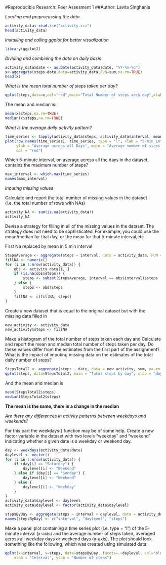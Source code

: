 #Reproducible Research: Peer Assesment 1
##Author: Lavita Singhania

*Loading and preprocessing the data*

```r
activity_data<-read.csv("activity.csv")
head(activity_data)
```

*Installing and calling ggplot for better visualization*
```r
library(ggplot2)
```

*Dividing and combining the data on daily basis*
```r
activity_data$date <- as.Date(activity_data$date, "%Y-%m-%d")
x<-aggregate(steps~date,data=activity_data,FUN=sum,na.rm=TRUE)
head(x)
```

*What is the mean total number of steps taken per day?*
```r
qplot(steps,data=x,col="red",main="Total Number of steps each day",xlab="Steps")
```


The mean and median is: 
```r
mean(x$steps,na.rm=TRUE)
median(x$steps,na.rm=TRUE)
```
 

*What is the average daily activity pattern?*
```r
time_series <- tapply(activity_data$steps, activity_data$interval, mean, na.rm = TRUE)
plot(row.names(time_series), time_series, type = "l", xlab = "5-min interval", 
     ylab = "Average across all Days", main = "Average number of steps taken", 
     col = "red")
```
Which 5-minute interval, on average across all the days in the dataset, contains the maximum number of steps?
```r
max_interval <- which.max(time_series)
names(max_interval)
```

*Inputing missing values*

Calculate and report the total number of missing values in the dataset (i.e. the total number of rows with NAs)
```r
activity_NA <- sum(is.na(activity_data))
activity_NA
```

Devise a strategy for filling in all of the missing values in the dataset. The strategy does not need to be sophisticated. For example, you could use the mean/median for that day, or the mean for that 5-minute interval,etc

First Na replaced by mean in 5 min interval
```r
StepsAverage <- aggregate(steps ~ interval, data = activity_data, FUN = mean)
fillNA <- numeric()
for (i in 1:nrow(activity_data)) {
    obs <- activity_data[i, ]
    if (is.na(obs$steps)) {
        steps <- subset(StepsAverage, interval == obs$interval)$steps
    } else {
        steps <- obs$steps
    }
    fillNA <- c(fillNA, steps)
}
```

Create a new dataset that is equal to the original dataset but with the missing data filled in
```r
new_activity <- activity_data
new_activity$steps <- fillNA
```

Make a histogram of the total number of steps taken each day and Calculate and report the mean and median total number of steps taken per day. Do these values differ from the estimates from the first part of the assignment? What is the impact of imputing missing data on the estimates of the total daily number of steps?
```r
StepsTotal2 <- aggregate(steps ~ date, data = new_activity, sum, na.rm = TRUE)
qplot(steps, data=StepsTotal2, main = "Total steps by day", xlab = "day", col="blue")
```

And the mean and median is
```r
mean(StepsTotal2$steps)
median(StepsTotal2$steps)
```

**The mean is the same, there is a change in the median**

*Are there any differences in activity patterns between weekdays and weekends?*

For this part the weekdays() function may be of some help.
Create a new factor variable in the dataset with two levels weekday and weekend indicating whether a given date is a weekday or weekend day.
```r
day <- weekdays(activity_data$date)
daylevel <- vector()
for (i in 1:nrow(activity_data)) {
    if (day[i] == "Saturday") {
        daylevel[i] <- "Weekend"
    } else if (day[i] == "Sunday") {
        daylevel[i] <- "Weekend"
    } else {
        daylevel[i] <- "Weekday"
    }
}
activity_data$daylevel <- daylevel
activity_data$daylevel <- factor(activity_data$daylevel)

stepsByDay <- aggregate(steps ~ interval + daylevel, data = activity_data, mean)
names(stepsByDay) <- c("interval", "daylevel", "steps")
```

Make a panel plot containing a time series plot (i.e. type = “l”) of the 5-minute interval (x-axis) and the average number of steps taken, averaged across all weekday days or weekend days (y-axis). The plot should look something like the following, which was created using simulated data:
```r
qplot(x=interval, y=steps, data=stepsByDay, facets=.~daylevel, col="blue", geom="line", 
    xlab = "Interval", ylab = "Number of steps")
```




